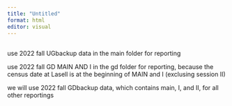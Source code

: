 ```yaml
---
title: "Untitled"
format: html
editor: visual
---
```


## 

use 2022 fall UGbackup data in the main folder for reporting

use 2022 fall GD MAIN AND I in the gd folder for reporting, because the
census date at Lasell is at the beginning of MAIN and I (exclusing
session II)

we will use 2022 fall GDbackup data, which contains main, I, and II, for
all other reportings
